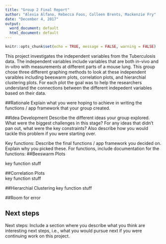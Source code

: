 ```yaml
---
title: "Group 2 Final Report"
author: "Alexia Alfano, Rebecca Foos, Colleen Brents, Mackenzie Fry"
date: "December 4, 2017"
output:
  word_document: default
  html_document: default
---
```


```r
knitr::opts_chunk$set(echo = TRUE, message = FALSE, warning = FALSE)
```

This project investigates the independent variables from the Tuberculosis data. The independent variables include variables that are both in-vivo and in-vitro with measurements at different parts of a mouse lung.  This group chose three different graphing methods to look at these independent varaibles including beeswarm plots, correlation plots, and hierarchial clustering plots. For each plot the goal was to help the researchers understand the connections between the different indepedent variables based on their data.

##Rationale
Explain what you were hoping to achieve in writing the
functions / app framework that your group created.

##Idea Development
Describe the different ideas your group explored.
What were the biggest challenges in this stage? For any ideas that
didn’t pan out, what were the key constraints? Also describe how you
would tackle this problem if you were starting over.
  
  
Key functions: Describe the final functions / app framework you
decided on. Explain why you picked these. For functions, include
documentation for the functions:
##Beeswarm Plots  

key function stuff  

##Correlation Plots  
key function stuff  

##Hierarchial Clustering
key function stuff  

##Room for error  


## Next steps  
Next steps: Include a section where you describe what you think are
interesting next steps, i.e., what you would pursue next if you were
continuing work on this project.